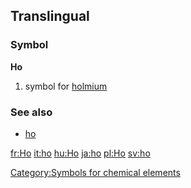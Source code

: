 ==Translingual==
===Symbol===
'''Ho'''
#{{Chemistry}} symbol for [[holmium]]
===See also===
* [[ho]]
[[Category:Symbols for chemical elements]]

[[fr:Ho]]
[[it:ho]]
[[hu:Ho]]
[[ja:ho]]
[[pl:Ho]]
[[sv:ho]]